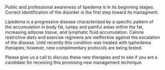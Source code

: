 
Public and professional awareness of lipedema is in its beginning stages. Correct identification of the disorder is the first step toward its managment.

Lipedema is a progressive disease characterized by a specific pattern of the accumulation in body fat, lumpy and painful areas within the fat, increasing adipose tissue, and lymphatic fluid accumulation. Calorie restrictive diets and exercise regimens are ineffective against the escalation of the disease.  Until recently this condition was treated with lyphedema therapies; however, new complimentary protocols are being tested.

Please give us a call to discuss these new therapies and to see if you are a candidate for receiving this promising new management technique.
